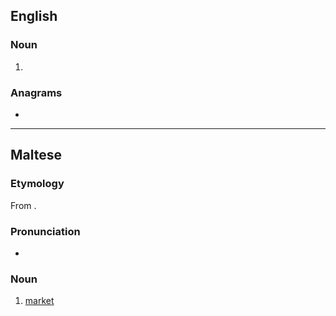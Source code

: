 ==English==

===Noun===
{{en-noun}}

# {{alternative spelling of|en|souq}}

===Anagrams===
* {{anagrams|en|a=qsu|Qus}}

----

==Maltese==

===Etymology===
From {{inh|mt|ar|سُوق}}.

===Pronunciation===
* {{IPA|mt|/suːʔ/}}

===Noun===
{{mt-noun|m|swieq}}

# [[market]]